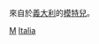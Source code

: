 {{Catnav|頁面分類|各種主題的頁面分類|按國家分類|各國人物|意大利人}}
{{Catnav|頁面分類|人物|各國人物|意大利人}}
{{Catnav|頁面分類|人物|各職業人物|模特兒}}
{{commons category|Models from Italy}}

來自於[[義大利|義大利]]的[[模特兒|模特兒]]。

[[Category:各職業義大利人|M]]
[[Category:各國模特兒|Italia]]